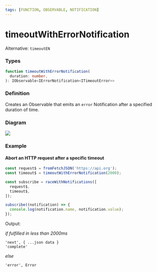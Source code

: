 ```yaml
---
tags: [FUNCTION, OBSERVABLE, NOTIFICATION]
---
```


# timeoutWithErrorNotification

Alternative: `timeoutEN`

### Types

```ts
function timeoutWithErrorNotification(
  duration: number,
): IObservable<IErrorNotification<ITimeoutError>>
```

### Definition

Creates an Observable that emits an `error` Notification after a specified duration of time.

### Diagram

[![](https://mermaid.ink/img/pako:eNpVjzFrAzEMhf-K0ZTABa6rh8BBbm2GtHTxImxdThDbV51cCCH_PXZIh2zS0_ceTzfwORBYWOm3UPJ0YDwLRpdcWlCUPS-Y1AwGV6McKRf9YZ1HkSyfWXlij8o5bT76vt--m47fXy2nYmTyH4kZuipZM0xal2aIawOG3X7_PFBLbQp0EEkicqjVbi4Z40BniuTA1jHQhOWiDly6V7QsAZXGwJoF7ISXlTrAovl0TR6sSqF_6PXei7o_AET5WYg)](https://mermaid.live/edit#pako:eNpVjzFrAzEMhf-K0ZTABa6rh8BBbm2GtHTxImxdThDbV51cCCH_PXZIh2zS0_ceTzfwORBYWOm3UPJ0YDwLRpdcWlCUPS-Y1AwGV6McKRf9YZ1HkSyfWXlij8o5bT76vt--m47fXy2nYmTyH4kZuipZM0xal2aIawOG3X7_PFBLbQp0EEkicqjVbi4Z40BniuTA1jHQhOWiDly6V7QsAZXGwJoF7ISXlTrAovl0TR6sSqF_6PXei7o_AET5WYg)

### Example

#### Abort an HTTP request after a specific timeout

```ts
const request$ = fromFetchJSON('https://api.org');
const timeout$ = timeoutWithErrorNotification(2000);

const subscribe = raceWithNotifications([
  request$,
  timeout$,
]);

subscribe((notification) => {
  console.log(notification.name, notification.value);
});
```

Output:

*if fulfilled in less than 2000ms*

```text
'next', { ...json data }
'complete'
```

*else*

```text
'error', Error
```
